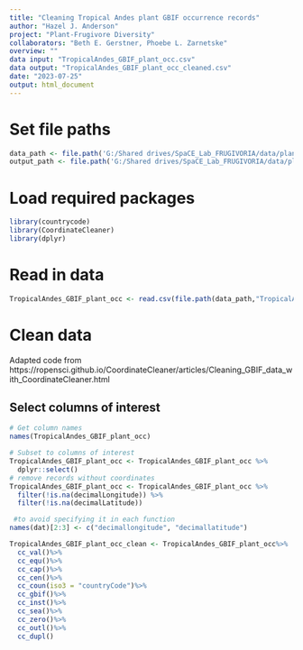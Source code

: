 ```yaml
---
title: "Cleaning Tropical Andes plant GBIF occurrence records"
author: "Hazel J. Anderson"
project: "Plant-Frugivore Diversity"
collaborators: "Beth E. Gerstner, Phoebe L. Zarnetske"
overview: ""
data input: "TropicalAndes_GBIF_plant_occ.csv"
data output: "TropicalAndes_GBIF_plant_occ_cleaned.csv"
date: "2023-07-25"
output: html_document
---
```


# Set file paths
```r
data_path <- file.path('G:/Shared drives/SpaCE_Lab_FRUGIVORIA/data/plants/L0')
output_path <- file.path('G:/Shared drives/SpaCE_Lab_FRUGIVORIA/data/plants/L1')
```

# Load required packages
```r
library(countrycode)
library(CoordinateCleaner)
library(dplyr)
```

# Read in data
```r
TropicalAndes_GBIF_plant_occ <- read.csv(file.path(data_path,"TropicalAndes_GBIF_plant_occ.csv"))
```

# Clean data
Adapted code from https://ropensci.github.io/CoordinateCleaner/articles/Cleaning_GBIF_data_with_CoordinateCleaner.html

## Select columns of interest
```r
# Get column names
names(TropicalAndes_GBIF_plant_occ)
```

```r
# Subset to columns of interest
TropicalAndes_GBIF_plant_occ <- TropicalAndes_GBIF_plant_occ %>%
  dplyr::select()
# remove records without coordinates
TropicalAndes_GBIF_plant_occ <- TropicalAndes_GBIF_plant_occ %>%
  filter(!is.na(decimalLongitude)) %>%
  filter(!is.na(decimalLatitude))
```

```r
 #to avoid specifying it in each function
names(dat)[2:3] <- c("decimallongitude", "decimallatitude")

TropicalAndes_GBIF_plant_occ_clean <- TropicalAndes_GBIF_plant_occ%>%
  cc_val()%>%
  cc_equ()%>%
  cc_cap()%>%
  cc_cen()%>%
  cc_coun(iso3 = "countryCode")%>%
  cc_gbif()%>%
  cc_inst()%>%
  cc_sea()%>%
  cc_zero()%>%
  cc_outl()%>%
  cc_dupl()
```

